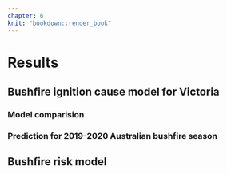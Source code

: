 ```yaml
---
chapter: 6
knit: "bookdown::render_book"
---
```


# Results {#ch:results}

## Bushfire ignition cause model for Victoria

### Model comparision

### Prediction for 2019-2020 Australian bushfire season 

## Bushfire risk model 
